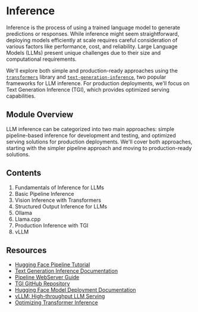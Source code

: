 # Inference

Inference is the process of using a trained language model to generate predictions or responses. While inference might seem straightforward, deploying models efficiently at scale requires careful consideration of various factors like performance, cost, and reliability. Large Language Models (LLMs) present unique challenges due to their size and computational requirements.

We'll explore both simple and production-ready approaches using the [`transformers`](https://huggingface.co/docs/transformers/index) library and [`text-generation-inference`](https://github.com/huggingface/text-generation-inference), two popular frameworks for LLM inference. For production deployments, we'll focus on Text Generation Inference (TGI), which provides optimized serving capabilities.

## Module Overview

LLM inference can be categorized into two main approaches: simple pipeline-based inference for development and testing, and optimized serving solutions for production deployments. We'll cover both approaches, starting with the simpler pipeline approach and moving to production-ready solutions.

## Contents

1. Fundamentals of Inference for LLMs
2. Basic Pipeline Inference
3. Vision Inference with Transformers
4. Structured Output Inference for LLMs
5. Ollama
6. Llama.cpp
7. Production Inference with TGI
8. vLLM

## Resources

- [Hugging Face Pipeline Tutorial](https://huggingface.co/docs/transformers/en/pipeline_tutorial)
- [Text Generation Inference Documentation](https://huggingface.co/docs/text-generation-inference/en/index)
- [Pipeline WebServer Guide](https://huggingface.co/docs/transformers/en/pipeline_tutorial#using-pipelines-for-a-webserver)
- [TGI GitHub Repository](https://github.com/huggingface/text-generation-inference)
- [Hugging Face Model Deployment Documentation](https://huggingface.co/docs/inference-endpoints/index)
- [vLLM: High-throughput LLM Serving](https://github.com/vllm-project/vllm)
- [Optimizing Transformer Inference](https://huggingface.co/blog/optimize-transformer-inference)